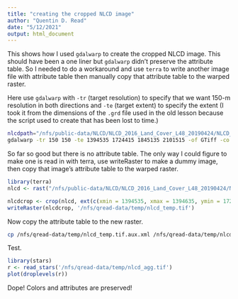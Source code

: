 ```yaml
---
title: "creating the cropped NLCD image"
author: "Quentin D. Read"
date: "5/12/2021"
output: html_document
---
```


This shows how I used `gdalwarp` to create the cropped NLCD image. This should have been a one liner but `gdalwarp` didn't preserve the attribute table. So I needed to do a workaround and use `terra` to write another image file with attribute table then manually copy that attribute table to the warped raster.

Here use `gdalwarp` with `-tr` (target resolution) to specify that we want 150-m resolution in both directions and `-te` (target extent) to specify the extent (I took it from the dimensions of the `.grd` file used in the old lesson because the script used to create that has been lost to time.)

```bash
nlcdpath="/nfs/public-data/NLCD/NLCD_2016_Land_Cover_L48_20190424/NLCD_2016_Land_Cover_L48_20190424.img"
gdalwarp -tr 150 150 -te 1394535 1724415 1845135 2101515 -of GTiff -co "COMPRESS=LZW" -overwrite ${nlcdpath} /nfs/qread-data/temp/nlcd_agg.tif
```

So far so good but there is no attribute table. The only way I could figure to make one is read in with terra, use writeRaster to make a dummy image, then copy that image's attribute table to the warped raster.

```r
library(terra)
nlcd <- rast("/nfs/public-data/NLCD/NLCD_2016_Land_Cover_L48_20190424/NLCD_2016_Land_Cover_L48_20190424.img")

nlcdcrop <- crop(nlcd, ext(c(xmin = 1394535, xmax = 1394635, ymin = 1724415, ymax = 1724515)))
writeRaster(nlcdcrop, '/nfs/qread-data/temp/nlcd_temp.tif')
```

Now copy the attribute table to the new raster.

```bash
cp /nfs/qread-data/temp/nlcd_temp.tif.aux.xml /nfs/qread-data/temp/nlcd_agg.tif.aux.xml
```

Test.

```r
library(stars)
r <- read_stars('/nfs/qread-data/temp/nlcd_agg.tif')
plot(droplevels(r))
```

Dope! Colors and attributes are preserved!


